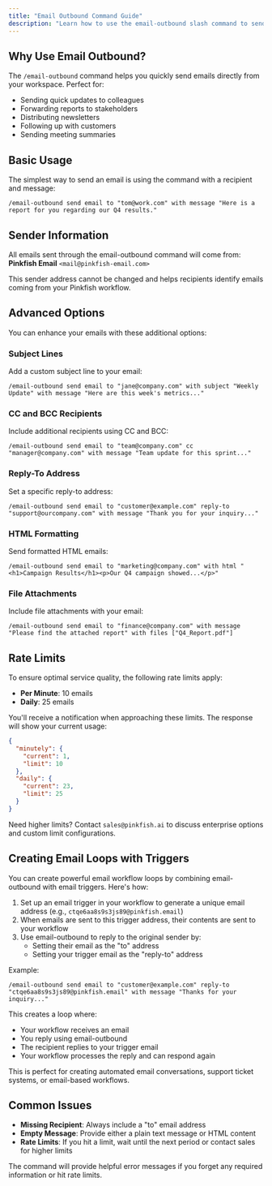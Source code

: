 ```yaml
---
title: "Email Outbound Command Guide"
description: "Learn how to use the email-outbound slash command to send emails directly from your workspace"
---
```


## Why Use Email Outbound?

The `/email-outbound` command helps you quickly send emails directly from your workspace. Perfect for:

- Sending quick updates to colleagues
- Forwarding reports to stakeholders
- Distributing newsletters
- Following up with customers
- Sending meeting summaries

## Basic Usage

The simplest way to send an email is using the command with a recipient and message:

```
/email-outbound send email to "tom@work.com" with message "Here is a report for you regarding our Q4 results."
```

## Sender Information

All emails sent through the email-outbound command will come from:
**Pinkfish Email** `<mail@pinkfish-email.com>`

This sender address cannot be changed and helps recipients identify emails coming from your Pinkfish workflow.

## Advanced Options

You can enhance your emails with these additional options:

### Subject Lines

Add a custom subject line to your email:

```
/email-outbound send email to "jane@company.com" with subject "Weekly Update" with message "Here are this week's metrics..."
```

### CC and BCC Recipients

Include additional recipients using CC and BCC:

```
/email-outbound send email to "team@company.com" cc "manager@company.com" with message "Team update for this sprint..."
```

### Reply-To Address

Set a specific reply-to address:

```
/email-outbound send email to "customer@example.com" reply-to "support@ourcompany.com" with message "Thank you for your inquiry..."
```

### HTML Formatting

Send formatted HTML emails:

```
/email-outbound send email to "marketing@company.com" with html "<h1>Campaign Results</h1><p>Our Q4 campaign showed...</p>"
```

### File Attachments

Include file attachments with your email:

```
/email-outbound send email to "finance@company.com" with message "Please find the attached report" with files ["Q4_Report.pdf"]
```

## Rate Limits

To ensure optimal service quality, the following rate limits apply:

- **Per Minute**: 10 emails
- **Daily**: 25 emails

You'll receive a notification when approaching these limits. The response will show your current usage:

```json
{
  "minutely": {
    "current": 1,
    "limit": 10
  },
  "daily": {
    "current": 23,
    "limit": 25
  }
}
```

Need higher limits? Contact `sales@pinkfish.ai` to discuss enterprise options and custom limit configurations.

## Creating Email Loops with Triggers

You can create powerful email workflow loops by combining email-outbound with email triggers. Here's how:

1. Set up an email trigger in your workflow to generate a unique email address (e.g., `ctqe6aa8s9s3js89@pinkfish.email`)
2. When emails are sent to this trigger address, their contents are sent to your workflow
3. Use email-outbound to reply to the original sender by:
   - Setting their email as the "to" address
   - Setting your trigger email as the "reply-to" address

Example:

```
/email-outbound send email to "customer@example.com" reply-to "ctqe6aa8s9s3js89@pinkfish.email" with message "Thanks for your inquiry..."
```

This creates a loop where:

- Your workflow receives an email
- You reply using email-outbound
- The recipient replies to your trigger email
- Your workflow processes the reply and can respond again

This is perfect for creating automated email conversations, support ticket systems, or email-based workflows.

## Common Issues

- **Missing Recipient**: Always include a "to" email address
- **Empty Message**: Provide either a plain text message or HTML content
- **Rate Limits**: If you hit a limit, wait until the next period or contact sales for higher limits

The command will provide helpful error messages if you forget any required information or hit rate limits.
